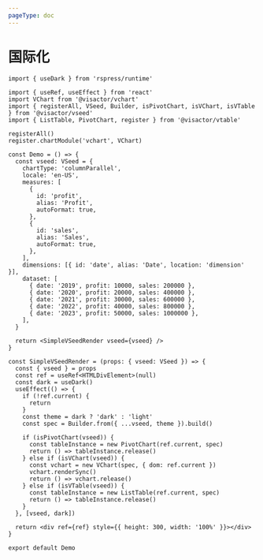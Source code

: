 ```yaml
---
pageType: doc
---
```


# 国际化

```tsx direction=vertical
import { useDark } from 'rspress/runtime'

import { useRef, useEffect } from 'react'
import VChart from '@visactor/vchart'
import { registerAll, VSeed, Builder, isPivotChart, isVChart, isVTable } from '@visactor/vseed'
import { ListTable, PivotChart, register } from '@visactor/vtable'

registerAll()
register.chartModule('vchart', VChart)

const Demo = () => {
  const vseed: VSeed = {
    chartType: 'columnParallel',
    locale: 'en-US',
    measures: [
      {
        id: 'profit',
        alias: 'Profit',
        autoFormat: true,
      },
      {
        id: 'sales',
        alias: 'Sales',
        autoFormat: true,
      },
    ],
    dimensions: [{ id: 'date', alias: 'Date', location: 'dimension' }],
    dataset: [
      { date: '2019', profit: 10000, sales: 200000 },
      { date: '2020', profit: 20000, sales: 400000 },
      { date: '2021', profit: 30000, sales: 600000 },
      { date: '2022', profit: 40000, sales: 800000 },
      { date: '2023', profit: 50000, sales: 1000000 },
    ],
  }

  return <SimpleVSeedRender vseed={vseed} />
}

const SimpleVSeedRender = (props: { vseed: VSeed }) => {
  const { vseed } = props
  const ref = useRef<HTMLDivElement>(null)
  const dark = useDark()
  useEffect(() => {
    if (!ref.current) {
      return
    }
    const theme = dark ? 'dark' : 'light'
    const spec = Builder.from({ ...vseed, theme }).build()

    if (isPivotChart(vseed)) {
      const tableInstance = new PivotChart(ref.current, spec)
      return () => tableInstance.release()
    } else if (isVChart(vseed)) {
      const vchart = new VChart(spec, { dom: ref.current })
      vchart.renderSync()
      return () => vchart.release()
    } else if (isVTable(vseed)) {
      const tableInstance = new ListTable(ref.current, spec)
      return () => tableInstance.release()
    }
  }, [vseed, dark])

  return <div ref={ref} style={{ height: 300, width: '100%' }}></div>
}

export default Demo
```